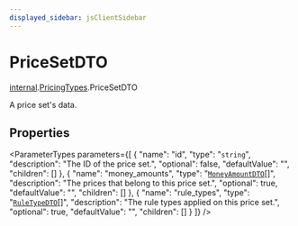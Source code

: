 ```yaml
---
displayed_sidebar: jsClientSidebar
---
```



# PriceSetDTO

[internal](../../internal/modules/admin_discounts.internal.internal-1.mdx).[PricingTypes](../../internal-1/modules/admin_discounts.internal.internal-1.PricingTypes.mdx).PriceSetDTO

A price set's data.

## Properties

<ParameterTypes parameters={[
  {
    "name": "id",
    "type": "`string`",
    "description": "The ID of the price set.",
    "optional": false,
    "defaultValue": "",
    "children": []
  },
  {
    "name": "money_amounts",
    "type": "[`MoneyAmountDTO`](admin_discounts.internal.internal-1.PricingTypes.MoneyAmountDTO.mdx)[]",
    "description": "The prices that belong to this price set.",
    "optional": true,
    "defaultValue": "",
    "children": []
  },
  {
    "name": "rule_types",
    "type": "[`RuleTypeDTO`](admin_discounts.internal.internal-1.PricingTypes.RuleTypeDTO.mdx)[]",
    "description": "The rule types applied on this price set.",
    "optional": true,
    "defaultValue": "",
    "children": []
  }
]} />
